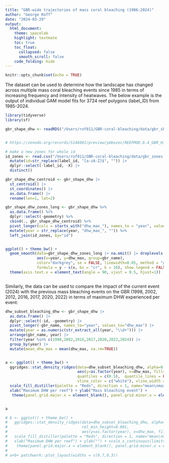```yaml
---
title: "GBR-wide trajectories of mass coral bleaching (1986:2024)"
author: "George Roff"
date: "2024-03-29"
output:
  html_document:
    theme: spacelab
    highlight: textmate
    toc: true
    toc_float:
      collapsed: false
      smooth_scroll: false
    code_folding: hide
---
```


```r
knitr::opts_chunk$set(echo = TRUE)
```



The dataset can be used to determine how the landscape has changed across multiple mass coral bleaching events since 1985 in terms of increasing frequency and intensity of heatwaves. The below example is the output of individual GAM model fits for 3724 reef polygons (label_ID) from 1985-2024.

```r
library(tidyverse)
library(sf)

gbr_shape_dhw <- readRDS("/Users/rof011/GBR-coral-bleaching/data/gbr_shape_dhw.RDS")


# https://zenodo.org/records/5146061/preview/ymbozec/REEFMOD.6.4_GBR_HINDCAST_ANALYSES-v1.0.0.zip

# make a new zones for whole id
id_zones <- read.csv("/Users/rof011/GBR-coral-bleaching/data/gbr_zones.csv") |>
  mutate(id=str_replace(label_id, "[a-zA-Z]$", "")) |>
  dplyr::select(-label_id, -X) |>
  distinct()

gbr_shape_dhw_centroid <- gbr_shape_dhw |>
  st_centroid() |>
  st_coordinates() |>
  as.data.frame() |>
  rename(lon=1, lat=2)

gbr_shape_dhw_zones_long <- gbr_shape_dhw %>%
  as.data.frame() %>%
  dplyr::select(-geometry) %>%
  cbind(., gbr_shape_dhw_centroid) %>%
  pivot_longer(cols = starts_with("dhw_max_"), names_to = "year", values_to = "dhw_max") %>%
  mutate(year = str_replace(year, "dhw_max_", "")) %>%
  left_join(id_zones, by="id")


ggplot() + theme_bw() + 
  geom_smooth(data=gbr_shape_dhw_zones_long |> na.omit() |> droplevels(), 
              aes(x=year, y=dhw_max, group=gbr_name), 
              color="darkgrey", se = FALSE, linewidth=0.05, method = "gam", 
              formula = y ~ s(x, bs = "cr", k = 10), show.legend = FALSE) +
  theme(axis.text.x = element_text(angle = 90, vjust = 0.5, hjust=1)) 



```

Similarly, the data can be used to compare the impact of the current event (2024) with the previous mass bleaching events on the GBR (1998, 2002, 2012, 2016, 2017, 2020, 2022) in terms of maximum DHW experienced per event:

```r


dhw_subset_bleaching_dhw <- gbr_shape_dhw |> 
  as.data.frame() |> 
  dplyr::select(-id, -geometry) |> 
  pivot_longer(-gbr_name, names_to="year", values_to="dhw_max") |> 
  mutate(year = as.numeric(str_extract_all(year, "\\d+"))) |> 
  arrange(gbr_name, year) |> 
  filter(year %in% c(1998,2002,2016,2017,2020,2022,2024)) |> 
  group_by(year) |> 
  mutate(mean_dhw_max = mean(dhw_max, na.rm=TRUE))


a <- ggplot() + theme_bw() + 
  ggridges::stat_density_ridges(data=dhw_subset_bleaching_dhw, alpha=0.8, scale=1.2, size=0.3,
                                aes(y=as.factor(year), x=dhw_max, fill=mean_dhw_max), rel_min_height=0.00001,
                                quantiles = c(0.5),  quantile_lines = FALSE, quantile_fun = mean,
                                vline_color = c("white"), vline_width = 2, show.legend=FALSE) +
  scale_fill_distiller(palette = "Reds", direction = 1, name="mean\nmax_DHW\nper reef") +
  xlab("Maximum DHW per reef") + ylab("Mass bleaching event") +
   theme(panel.grid.major.x = element_blank(), panel.grid.minor.x = element_blank())


a

# b <- ggplot() + theme_bw() + 
#   ggridges::stat_density_ridges(data=dhw_subset_bleaching_dhw, alpha=0.8, scale=0.8, size=0.3, 
#                                 rel_min_height=0.001,
#                                 aes(y=as.factor(year), x=dhw_max, fill=mean_dhw_max),show.legend=TRUE) +
#   scale_fill_distiller(palette = "Reds", direction = 1, name="mean\nmax_DHW\nper reef") +
#   xlab("Maximum DHW per reef") + ylab("") + scale_x_continuous(limits=c(0,8), oob = scales::oob_squish) +
#    theme(panel.grid.major.x = element_blank(), panel.grid.minor.x = element_blank())
# 
# a+b+ patchwork::plot_layout(widths = c(0.7,0.3))

```
